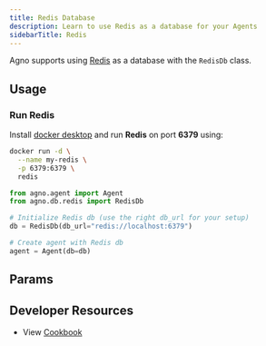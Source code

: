 ```yaml
---
title: Redis Database
description: Learn to use Redis as a database for your Agents
sidebarTitle: Redis
---
```


Agno supports using [Redis](https://redis.io/) as a database with the `RedisDb` class.

## Usage

### Run Redis

Install [docker desktop](https://docs.docker.com/desktop/install/mac-install/) and run **Redis** on port **6379** using:

```bash
docker run -d \
  --name my-redis \
  -p 6379:6379 \
  redis
```

```python redis_for_agent.py
from agno.agent import Agent
from agno.db.redis import RedisDb

# Initialize Redis db (use the right db_url for your setup)
db = RedisDb(db_url="redis://localhost:6379")

# Create agent with Redis db
agent = Agent(db=db)
```

## Params

<Snippet file="db-redis-params.mdx" />

## Developer Resources

- View [Cookbook](https://github.com/agno-agi/agno/blob/main/cookbook/db/redis/redis_for_agent.py)
